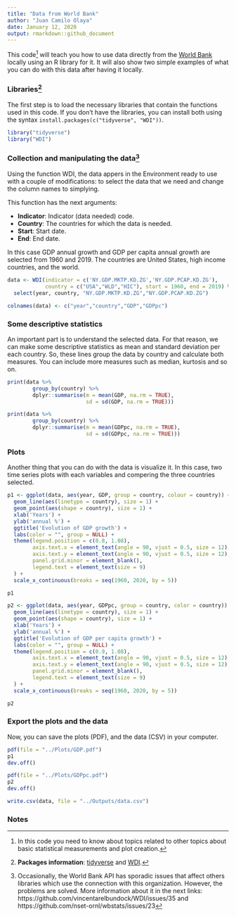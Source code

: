 ---
title: "Data from World Bank" 
author: "Juan Camilo Olaya"
date: January 12, 2020
output: rmarkdown::github_document
---

This code[^1] will teach you how to use data directly from the [World Bank](https://databank.worldbank.org/home.aspx) locally using an R library for it. It will also show two simple examples of what you can do with this data after having it locally.

### Libraries[^2]

The first step is to load the necessary libraries that contain the functions used in this code. If you don't have the libraries, you can install both using the syntax ``install.packages(c("tidyverse", "WDI"))``.

```{r}
library("tidyverse")
library("WDI")
```


### Collection and manipulating the data[^3]

Using the function WDI, the data appers in the Environment ready to use with a couple of modifications: to select the data that we need and change the column names to simplying.

This function has the next arguments:

* __Indicator__: Indicator (data needed) code.
* __Country__: The countries for which the data is needed.
* __Start__: Start date.
* __End__: End date.

In this case GDP annual growth and GDP per capita annual growth are selected from 1960 and 2019. The countries are United States, high income countries, and the world.

```{r}
data <- WDI(indicator = c('NY.GDP.MKTP.KD.ZG','NY.GDP.PCAP.KD.ZG'),
            country = c("USA","WLD","HIC"), start = 1960, end = 2019) %>%
  select(year, country, "NY.GDP.MKTP.KD.ZG","NY.GDP.PCAP.KD.ZG")

colnames(data) <- c("year","country","GDP","GDPpc")
```


### Some descriptive statistics

An important part is to understand the selected data. For that reason, we can make some descriptive statistics as mean and standard deviation per each country. So, these lines group the data by country and calculate both measures. You can include more measures such as median, kurtosis and so on.

```{r}
print(data %>%
        group_by(country) %>%
        dplyr::summarise(m = mean(GDP, na.rm = TRUE),
                         sd = sd(GDP, na.rm = TRUE)))

print(data %>% 
        group_by(country) %>% 
        dplyr::summarise(m = mean(GDPpc, na.rm = TRUE),
                         sd = sd(GDPpc, na.rm = TRUE)))
```


### Plots

Another thing that you can do with the data is visualize it. In this case, two time series plots with each variables and compering the three countries selected.

```{r}
p1 <- ggplot(data, aes(year, GDP, group = country, colour = country)) +
  geom_line(aes(linetype = country), size = 1) +
  geom_point(aes(shape = country), size = 1) +
  xlab('Years') +
  ylab('annual %') +
  ggtitle('Evolution of GDP growth') +
  labs(color = "", group = NULL) +
  theme(legend.position = c(0.8, 1.08),
        axis.text.x = element_text(angle = 90, vjust = 0.5, size = 12),
        axis.text.y = element_text(angle = 90, vjust = 0.5, size = 12),
        panel.grid.minor = element_blank(),
        legend.text = element_text(size = 9)
  ) + 
  scale_x_continuous(breaks = seq(1960, 2020, by = 5))

p1
```


```{r}
p2 <- ggplot(data, aes(year, GDPpc, group = country, color = country)) +
  geom_line(aes(linetype = country), size = 1) +
  geom_point(aes(shape = country), size = 1) +
  xlab('Years') +
  ylab('annual %') +
  ggtitle('Evolution of GDP per capita growth') +
  labs(color = "", group = NULL) +
  theme(legend.position = c(0.9, 1.08),
        axis.text.x = element_text(angle = 90, vjust = 0.5, size = 12),
        axis.text.y = element_text(angle = 90, vjust = 0.5, size = 12),
        panel.grid.minor = element_blank(),
        legend.text = element_text(size = 9)
  ) + 
  scale_x_continuous(breaks = seq(1960, 2020, by = 5))

p2
```


### Export the plots and the data

Now, you can save the plots (PDF), and the data (CSV) in your computer.

```{r}
pdf(file = "../Plots/GDP.pdf")
p1
dev.off()

pdf(file = "../Plots/GDPpc.pdf")
p2
dev.off()

write.csv(data, file = "../Outputs/data.csv")
```


### Notes
[^1]: In this code you need to know about topics related to other topics about basic statistical measurements and plot creation. 


[^2]:**Packages information**: [tidyverse](https://www.tidyverse.org/) and [WDI](https://cran.r-project.org/web/packages/WDI/WDI.pdf).

[^3]:  Occasionally, the World Bank API has sporadic issues that affect others libraries which use the connection with this organization. However, the problems are solved. More information about it in the next links: https://github.com/vincentarelbundock/WDI/issues/35 and https://github.com/nset-ornl/wbstats/issues/23
